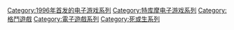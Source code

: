 {{DEFAULTSORT:Dead or Alive}}
[[Category:1996年首发的电子游戏系列|Category:1996年首发的电子游戏系列]]
[[Category:特库摩电子游戏系列|Category:特库摩电子游戏系列]]
[[Category:格鬥遊戲|Category:格鬥遊戲]]
[[Category:電子遊戲系列|Category:電子遊戲系列]]
[[Category:死或生系列|Category:死或生系列]]